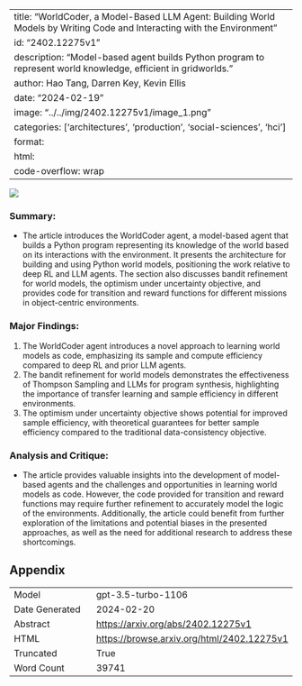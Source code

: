 
---
title: "WorldCoder, a Model-Based LLM Agent: Building World Models by Writing Code and Interacting with the Environment"
id: "2402.12275v1"
description: "Model-based agent builds Python program to represent world knowledge, efficient in gridworlds."
author: Hao Tang, Darren Key, Kevin Ellis
date: "2024-02-19"
image: "../../img/2402.12275v1/image_1.png"
categories: ['architectures', 'production', 'social-sciences', 'hci']
format:
  html:
    code-overflow: wrap
---

![](../../img/2402.12275v1/image_1.png)

### Summary:
- The article introduces the WorldCoder agent, a model-based agent that builds a Python program representing its knowledge of the world based on its interactions with the environment. It presents the architecture for building and using Python world models, positioning the work relative to deep RL and LLM agents. The section also discusses bandit refinement for world models, the optimism under uncertainty objective, and provides code for transition and reward functions for different missions in object-centric environments.

### Major Findings:
1. The WorldCoder agent introduces a novel approach to learning world models as code, emphasizing its sample and compute efficiency compared to deep RL and prior LLM agents.
2. The bandit refinement for world models demonstrates the effectiveness of Thompson Sampling and LLMs for program synthesis, highlighting the importance of transfer learning and sample efficiency in different environments.
3. The optimism under uncertainty objective shows potential for improved sample efficiency, with theoretical guarantees for better sample efficiency compared to the traditional data-consistency objective.

### Analysis and Critique:
- The article provides valuable insights into the development of model-based agents and the challenges and opportunities in learning world models as code. However, the code provided for transition and reward functions may require further refinement to accurately model the logic of the environments. Additionally, the article could benefit from further exploration of the limitations and potential biases in the presented approaches, as well as the need for additional research to address these shortcomings.

## Appendix

|          |          |
|----------|----------|
| Model     | gpt-3.5-turbo-1106       |
| Date Generated     | 2024-02-20       |
| Abstract | [https://arxiv.org/abs/2402.12275v1](https://arxiv.org/abs/2402.12275v1)        |
| HTML     | [https://browse.arxiv.org/html/2402.12275v1](https://browse.arxiv.org/html/2402.12275v1)       |
| Truncated       | True       |
| Word Count       | 39741       |